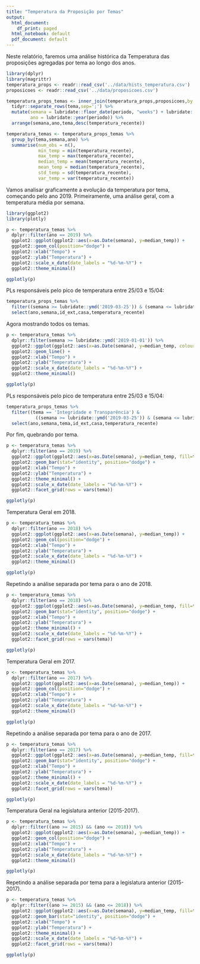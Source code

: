 ```yaml
---
title: "Temperatura da Proposição por Temas"
output:
  html_document:
    df_print: paged
  html_notebook: default
  pdf_document: default
---
```


Neste relatório, faremos uma análise histórica da Temperatura das proposições agregadas por tema ao longo dos anos.

```r
library(dplyr)
library(magrittr)
temperatura_props <- readr::read_csv('../data/hists_temperatura.csv')
proposicoes <- readr::read_csv('../data/proposicoes.csv')

temperatura_props_temas <- inner_join(temperatura_props,proposicoes,by = c("id_ext","casa")) %>%
  tidyr::separate_rows(tema,sep=';') %>%
  mutate(semana = lubridate::floor_date(periodo, "weeks") + lubridate::days(1),
         ano = lubridate::year(periodo)) %>%
  arrange(semana,ano,tema,desc(temperatura_recente))

temperatura_temas <- temperatura_props_temas %>%
  group_by(tema,semana,ano) %>%
  summarise(num_obs = n(),
            min_temp = min(temperatura_recente),
            max_temp = max(temperatura_recente),
            median_temp = mean(temperatura_recente),
            mean_temp = median(temperatura_recente),
            std_temp = sd(temperatura_recente),
            var_temp = var(temperatura_recente))
```

Vamos analisar graficamente a evolução da temperatura por tema, começando pelo ano 2019.
Primeiramente, uma análise geral, com a temperatura média por semana.

```r
library(ggplot2)
library(plotly)

p <- temperatura_temas %>% 
  dplyr::filter(ano == 2019) %>%
  ggplot2::ggplot(ggplot2::aes(x=as.Date(semana), y=median_temp)) +
  ggplot2::geom_col(position="dodge") +
  ggplot2::xlab("Tempo") + 
  ggplot2::ylab("Temperatura") +
  ggplot2::scale_x_date(date_labels = "%d-%m-%Y") +
  ggplot2::theme_minimal()

ggplotly(p)
```

PLs responsáveis pelo pico de temperatura entre 25/03 e 15/04:
```r
temperatura_props_temas %>%
  filter((semana >= lubridate::ymd('2019-03-25')) & (semana <= lubridate::ymd('2019-04-15'))) %>%
  select(ano,semana,id_ext,casa,temperatura_recente)
```


Agora mostrando todos os temas.

```r
p <- temperatura_temas %>% 
  dplyr::filter(semana >= lubridate::ymd('2019-01-01')) %>%
  ggplot2::ggplot(ggplot2::aes(x=as.Date(semana), y=median_temp, colour=tema)) +
  ggplot2::geom_line() +
  ggplot2::xlab("Tempo") + 
  ggplot2::ylab("Temperatura") +
  ggplot2::scale_x_date(date_labels = "%d-%m-%Y") +
  ggplot2::theme_minimal()

ggplotly(p)

```

PLs responsáveis pelo pico de temperatura entre 25/03 e 15/04:
```r
temperatura_props_temas %>%
  filter((tema == 'Integridade e Transparência') &
           ((semana >= lubridate::ymd('2019-03-25')) & (semana <= lubridate::ymd('2019-04-15')))) %>%
  select(ano,semana,tema,id_ext,casa,temperatura_recente)
```

Por fim, quebrando por tema.

```r
p <- temperatura_temas %>% 
  dplyr::filter(ano == 2019) %>%
  ggplot2::ggplot(ggplot2::aes(x=as.Date(semana), y=median_temp, fill=tema)) +
  ggplot2::geom_bar(stat="identity", position="dodge") +
  ggplot2::xlab("Tempo") + 
  ggplot2::ylab("Temperatura") +
  ggplot2::theme_minimal() +
  ggplot2::scale_x_date(date_labels = "%d-%m-%Y") +
  ggplot2::facet_grid(rows = vars(tema))

ggplotly(p)

```

Temperatura Geral em 2018.

```r
p <- temperatura_temas %>% 
  dplyr::filter(ano == 2018) %>%
  ggplot2::ggplot(ggplot2::aes(x=as.Date(semana), y=median_temp)) +
  ggplot2::geom_col(position="dodge") +
  ggplot2::xlab("Tempo") + 
  ggplot2::ylab("Temperatura") +
  ggplot2::scale_x_date(date_labels = "%d-%m-%Y") +
  ggplot2::theme_minimal()

ggplotly(p)

```

Repetindo a análise separada por tema para o ano de 2018.

```r
p <- temperatura_temas %>% 
  dplyr::filter(ano == 2018) %>%
  ggplot2::ggplot(ggplot2::aes(x=as.Date(semana), y=median_temp, fill=tema)) +
  ggplot2::geom_bar(stat="identity", position="dodge") +
  ggplot2::xlab("Tempo") + 
  ggplot2::ylab("Temperatura") +
  ggplot2::theme_minimal() +
  ggplot2::scale_x_date(date_labels = "%d-%m-%Y") +
  ggplot2::facet_grid(rows = vars(tema))

ggplotly(p)

```

Temperatura Geral em 2017.

```r
p <- temperatura_temas %>% 
  dplyr::filter(ano == 2017) %>%
  ggplot2::ggplot(ggplot2::aes(x=as.Date(semana), y=median_temp)) +
  ggplot2::geom_col(position="dodge") +
  ggplot2::xlab("Tempo") + 
  ggplot2::ylab("Temperatura") +
  ggplot2::scale_x_date(date_labels = "%d-%m-%Y") +
  ggplot2::theme_minimal()

ggplotly(p)

```

Repetindo a análise separada por tema para o ano de 2017.

```r
p <- temperatura_temas %>% 
  dplyr::filter(ano == 2017) %>%
  ggplot2::ggplot(ggplot2::aes(x=as.Date(semana), y=median_temp, fill=tema)) +
  ggplot2::geom_bar(stat="identity", position="dodge") +
  ggplot2::xlab("Tempo") + 
  ggplot2::ylab("Temperatura") +
  ggplot2::theme_minimal() +
  ggplot2::scale_x_date(date_labels = "%d-%m-%Y") +
  ggplot2::facet_grid(rows = vars(tema))

ggplotly(p)

```

Temperatura Geral na legislatura anterior (2015-2017).

```r
p <- temperatura_temas %>% 
  dplyr::filter((ano >= 2015) && (ano <= 2018)) %>%
  ggplot2::ggplot(ggplot2::aes(x=as.Date(semana), y=median_temp)) +
  ggplot2::geom_col(position="dodge") +
  ggplot2::xlab("Tempo") + 
  ggplot2::ylab("Temperatura") +
  ggplot2::scale_x_date(date_labels = "%d-%m-%Y") +
  ggplot2::theme_minimal()

ggplotly(p)

```

Repetindo a análise separada por tema para a legislatura anterior (2015-2017).

```r
p <- temperatura_temas %>% 
  dplyr::filter((ano >= 2015) && (ano <= 2018)) %>%
  ggplot2::ggplot(ggplot2::aes(x=as.Date(semana), y=median_temp, fill=tema)) +
  ggplot2::geom_bar(stat="identity", position="dodge") +
  ggplot2::xlab("Tempo") + 
  ggplot2::ylab("Temperatura") +
  ggplot2::theme_minimal() +
  ggplot2::scale_x_date(date_labels = "%d-%m-%Y") +
  ggplot2::facet_grid(rows = vars(tema))

ggplotly(p)

```